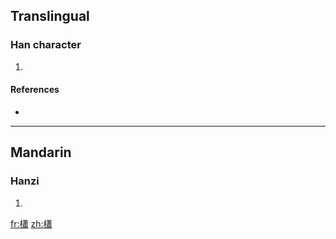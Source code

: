 ==Translingual==

===Han character===
{{Han char|rn=75|rad=木|as=17|sn=21|four=4492<sub>7</sub>|canj=木廿中X (DTLX)}}

# {{defn|Han|sort=木17}}

====References====
* {{Han ref|kx=0562.150|dkj=15885|dj=0950.370|hdz=21320.010|uh=6AF9|ud=27385|bh=F457|bd=62551}}

----

==Mandarin==

===Hanzi===
{{cmn-hanzi|pin=[[xiāo]] ([[xiao1]])|wg=hsiao<sup>1</sup>}}

# {{defn|Mandarin}}

[[fr:櫹]]
[[zh:櫹]]